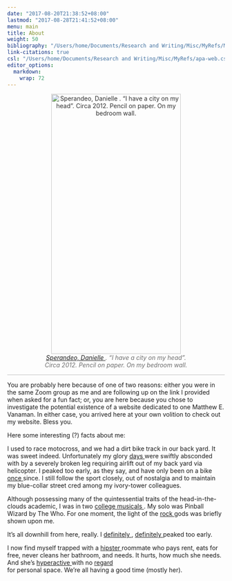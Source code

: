 ```yaml
---
date: "2017-08-20T21:38:52+08:00"
lastmod: "2017-08-28T21:41:52+08:00"
menu: main
title: About
weight: 50
bibliography: "/Users/home/Documents/Research and Writing/Misc/MyRefs/MyRefs.bib"
link-citations: true
csl: "/Users/home/Documents/Research and Writing/Misc/MyRefs/apa-web.csl"
editor_options: 
  markdown: 
    wrap: 72
---
```


<center>

![<i style="color:#6e6e6e"> <a href="https://www.facebook.com/daniellesperandeoart/" target="blank" onMouseOver="this.style.color='#c05b4d'">Sperandeo, Danielle </a>. “I have a city on my head”. <br> Circa 2012. Pencil on paper. On my bedroom wall.</i>](/img/city.png){width=300 height=600 style="opacity:0.9; filter:grayscale(25%);"}

</center> 


<hr style="border: none; color:#000000; background-color:#000000; height:1px; opacity:0.25">


You are probably here because of one of two reasons: either you were in
the same Zoom group as me and are following up on the link I provided when asked for a fun fact; or, you are here because you chose to investigate the potential existence of a website dedicated to one
Matthew E. Vanaman. In either case, you arrived here at your own volition to check out my website. Bless you.

Here some interesting (?) facts about me:

I used to race motocross, and we had a dirt bike track in our back yard. It was sweet indeed. Unfortunately my glory 
<a href="https://matthewevanaman.netlify.app/img/glory.jpg" target="blank" onMouseOver="this.style.color='#c05b4d'">
days </a> 
were swiftly absconded with by a severely broken leg requiring airlift out of my back yard via helicopter. I peaked too early, as they say, and have only been on a bike
<a href="https://matthewevanaman.netlify.app/img/bike.jpeg" target="blank" onMouseOver="this.style.color='#c05b4d'">
once </a> 
since. I still follow the sport closely, out of nostalgia and to maintain my blue-collar street cred among my ivory-tower colleagues. 

Although possessing many of the quintessential traits of the head-in-the-clouds academic, I was in two 
<a href="https://matthewevanaman.netlify.app/img/two.jpg" target="blank" onMouseOver="this.style.color='#c05b4d'">
college </a> 
<a href="https://matthewevanaman.netlify.app/img/musicals.jpg" target="blank" onMouseOver="this.style.color='#c05b4d'">
musicals </a>.
My solo was Pinball Wizard by The Who. For one moment, the light of the <a href="https://matthewevanaman.netlify.app/img/save_rock.jpg" target="blank" onMouseOver="this.style.color='#c05b4d'">
rock </a> 
gods was briefly shown upon me. 

It's all downhill from here, really. I 
<a href="https://matthewevanaman.netlify.app/img/definitely1.jpg" target="blank" onMouseOver="this.style.color='#c05b4d'">
definitely </a>,
<a href="https://matthewevanaman.netlify.app/img/definitely2.jpg" target="blank" onMouseOver="this.style.color='#c05b4d'">
definitely </a>
peaked too early.


I now find myself trapped with a
<a href="https://matthewevanaman.netlify.app/img/daytona.jpeg" target="blank" onMouseOver="this.style.color='#c05b4d'">
hipster </a> 
roommate who pays rent, eats for free, never cleans her bathroom, and needs. It hurts, how much she needs. And she's
<a href="https://matthewevanaman.netlify.app/img/hyper.mov" target="blank" onMouseOver="this.style.color='#c05b4d'">
hyperactive </a> 
with no
<a href="https://matthewevanaman.netlify.app/img/meet.jpeg" target="blank" onMouseOver="this.style.color='#c05b4d'">
regard </a>\
for personal space. We're all having a good time (mostly her).


